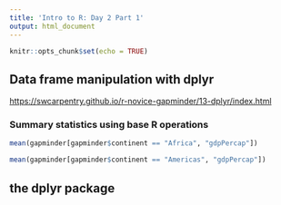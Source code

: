 ```yaml
---
title: 'Intro to R: Day 2 Part 1'
output: html_document
---
```


```r
knitr::opts_chunk$set(echo = TRUE)
```

## Data frame manipulation with dplyr
<https://swcarpentry.github.io/r-novice-gapminder/13-dplyr/index.html>

### Summary statistics using **base R** operations  
```r
mean(gapminder[gapminder$continent == "Africa", "gdpPercap"])
```
```r
mean(gapminder[gapminder$continent == "Americas", "gdpPercap"])
```

## the **dplyr** package